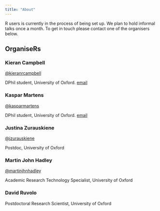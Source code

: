 ```yaml
---
title: "About"
---
```


R users is currently in the process of being set up. We plan to hold informal talks once a month. To get in touch please contact one of the organisers below.

## OrganiseRs

### Kieran Campbell


[\@kieranrcampbell](http://www.twitter.com/kieranrcampbell)

DPhil student, University of Oxford. [email](mailto:kieran.campbell@sjc.ox.ac.uk)

### Kaspar Martens

[\@kasparmartens](http://www.twitter.com/kasparmartens)

DPhil student, University of Oxford. 
[email](mailto:kaspar.martens@stats.ox.ac.uk)

###  Justina Zurauskiene

[\@jzurauskiene](http://www.twitter.com/JZurauskiene)

Postdoc, University of Oxford

### Martin John Hadley

[\@martinjhnhadley](https://twitter.com/martinjhnhadley)

Academic Research Technology Specialist, University of Oxford

### David Ruvolo

Postdoctoral Research Scientist, University of Oxford

